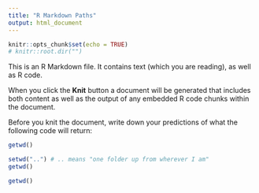 ```yaml
---
title: "R Markdown Paths"
output: html_document
---
```


```r
knitr::opts_chunk$set(echo = TRUE)
# knitr::root.dir("")
```

This is an R Markdown file. It contains text (which you are reading), as well as R code.

When you click the **Knit** button a document will be generated that includes both content as well as the output of any embedded R code chunks within the document.

Before you knit the document, write down your predictions of what the following code will return:

```r
getwd()
```

```r
setwd("..") # .. means "one folder up from wherever I am"
getwd()
```

```r
getwd()
```

